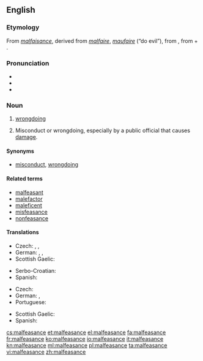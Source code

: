 {{was wotd|2009|May|9}}
==English==

===Etymology===
From {{etyl|fro|en}} ''[[malfaisance]]'', derived from ''[[malfaire]]'', ''[[maufaire]]'' (“do evil”), from {{etyl|la|en}} {{term|malefaciō||I do evil|lang=la}}, from {{term|male||evilly|lang=la}} + {{term|faciō||do, make|lang=la}}.

===Pronunciation===
* {{IPA|/ˌmælˈfiːsəns/}}
* {{audio|en-us-malfeasance.ogg|Audio (US)}}
* {{hyphenation|mal|fea|sance}}

===Noun===
{{wikipedia}}
{{en-noun}}

# [[wrongdoing]]
# {{context|legal|lang=en}} Misconduct or wrongdoing, especially by a public official that causes [[damage]].

====Synonyms====
* {{sense|wrongdoing}} [[misconduct]], [[wrongdoing]]

====Related terms====
* [[malfeasant]]
* [[malefactor]]
* [[maleficent]]
* [[misfeasance]]
* [[nonfeasance]]

====Translations====
{{trans-top|wrongdoing}}
* Czech: {{t+|cs|zločin|m}}, {{t+|cs|trestný čin|m}}, {{t|cs|přestoupení|n}} {{t+|cs|zákon|alt=zákona}}
* German: {{t|de|Übeltat|f}}, {{t+|de|Untat|f}}, {{qualifier|strong}} {{t|de|Schandtat|f}}
* Scottish Gaelic: {{t|gd|olc|m}}
{{trans-mid}}
* Serbo-Croatian: {{t|sh|malverzacija|f}}
* Spanish: {{t+|es|maldad|f}}
{{trans-bottom}}

{{trans-top|sabotage that causes damage}}
* Czech: {{t|cs|sabotáž|f}}
* German: {{t+|de|Sabotage|f}}, {{t|de|Sabotageakt|m}}
* Portuguese: {{t|pt|prevaricacão|f}}
{{trans-mid}}
* Scottish Gaelic: {{t|gd|sabotàis|f}}
* Spanish: {{t|es|abuso de autoridad}}
{{trans-bottom}}

[[cs:malfeasance]]
[[et:malfeasance]]
[[el:malfeasance]]
[[fa:malfeasance]]
[[fr:malfeasance]]
[[ko:malfeasance]]
[[io:malfeasance]]
[[it:malfeasance]]
[[kn:malfeasance]]
[[ml:malfeasance]]
[[pl:malfeasance]]
[[ta:malfeasance]]
[[vi:malfeasance]]
[[zh:malfeasance]]